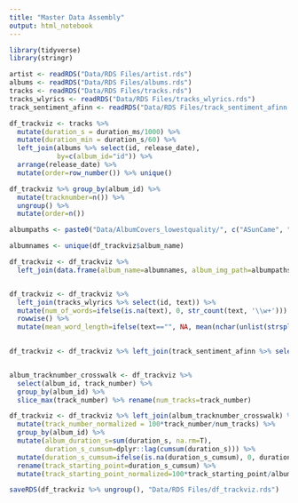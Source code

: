 ```yaml
---
title: "Master Data Assembly"
output: html_notebook
---
```


```r
library(tidyverse)
library(stringr)
```

```r
artist <- readRDS("Data/RDS Files/artist.rds")
albums <- readRDS("Data/RDS Files/albums.rds")
tracks <- readRDS("Data/RDS Files/tracks.rds")
tracks_wlyrics <- readRDS("Data/RDS Files/tracks_wlyrics.rds")
track_sentiment_afinn <- readRDS("Data/RDS Files/track_sentiment_afinn.rds")
```

```r
df_trackviz <- tracks %>% 
  mutate(duration_s = duration_ms/1000) %>% 
  mutate(duration_min = duration_s/60) %>% 
  left_join(albums %>% select(id, release_date), 
            by=c(album_id="id")) %>% 
  arrange(release_date) %>% 
  mutate(order=row_number()) %>% unique()

df_trackviz %>% group_by(album_id) %>% 
  mutate(tracknumber=n()) %>% 
  ungroup() %>% 
  mutate(order=n())

albumpaths <- paste0("Data/AlbumCovers_lowestquality/", c("ASunCame", "Michigan", "SevenSwans", "Illinois", "TheAvalanche", "TheAgeOfAdz", "AllDelightedPeople", "CarrieAndLowell", "TheAscension", "ABeginnersMind", "Javelin"), ".jpg")

albumnames <- unique(df_trackviz$album_name)

df_trackviz <- df_trackviz %>% 
  left_join(data.frame(album_name=albumnames, album_img_path=albumpaths))


df_trackviz <- df_trackviz %>% 
  left_join(tracks_wlyrics %>% select(id, text)) %>% 
  mutate(num_of_words=ifelse(is.na(text), 0, str_count(text, '\\w+'))) %>% 
  rowwise() %>% 
  mutate(mean_word_length=ifelse(text=="", NA, mean(nchar(unlist(strsplit(text, '\\s+'))), na.rm=T)))
  

df_trackviz <- df_trackviz %>% left_join(track_sentiment_afinn %>% select(id, positive, negative, net), by="id")


album_tracknumber_crosswalk <- df_trackviz %>% 
  select(album_id, track_number) %>% 
  group_by(album_id) %>% 
  slice_max(track_number) %>% rename(num_tracks=track_number)

df_trackviz <- df_trackviz %>% left_join(album_tracknumber_crosswalk) %>% 
  mutate(track_number_normalized = 100*track_number/num_tracks) %>% 
  group_by(album_id) %>% 
  mutate(album_duration_s=sum(duration_s, na.rm=T),
         duration_s_cumsum=dplyr::lag(cumsum(duration_s))) %>% 
  mutate(duration_s_cumsum=ifelse(is.na(duration_s_cumsum), 0, duration_s_cumsum)) %>% 
  rename(track_starting_point=duration_s_cumsum) %>% 
  mutate(track_starting_point_normalized=100*track_starting_point/album_duration_s)

saveRDS(df_trackviz %>% ungroup(), "Data/RDS Files/df_trackviz.rds")

```

